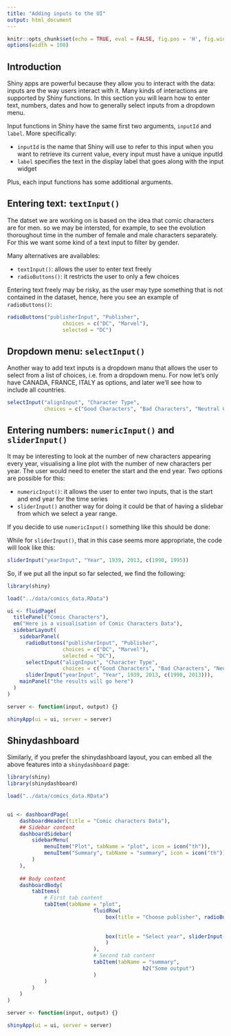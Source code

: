 ```yaml
---
title: "Adding inputs to the UI"
output: html_document
---
```


```r
knitr::opts_chunk$set(echo = TRUE, eval = FALSE, fig.pos = 'H', fig.width = 4, fig.height = 3)
options(width = 108)
```

## Introduction

Shiny apps are powerful because they allow you to interact with the data: inputs are the way users interact with it. Many kinds of interactions are supported by Shiny functions. In this section you will learn how to enter text, numbers, dates  and how to generally select inputs from a dropdown menu.


Input functions in Shiny have the same first two arguments, `inputId` and `label`. More specifically:

* `inputId` is the name that Shiny will use to refer to this input when you want to retrieve its current value, every input must have a unique inputId 
* `label` specifies the text in the display label that goes along with the input widget

Plus, each input functions has some additional arguments.

## Entering text: `textInput()`

The datset we are working on is based on the idea that comic characters are for men. so we may be intersted, for example, to see the evolution thoroughout time in the number of female and male characters separately. For this we want some kind of a text input to filter by gender. 

Many alternatives are availables: 

* `textInput()`: allows the user to enter text freely 
* `radioButtons()`: it restricts the user to only a few choices

Entering text freely may be risky, as the user may type something that is not contained in the dataset, hence, here you see an example of `radioButtons()`:

```r
radioButtons("publisherInput", "Publisher",
                  choices = c("DC", "Marvel"),
                  selected = "DC")
```


## Dropdown menu: `selectInput()`

Another way to add text inputs is a dropdown manu that allows the user to select from a list of choices, i.e. from a dropdown menu. For now let’s only have CANADA, FRANCE, ITALY as options, and later we’ll see how to include all countries.

```r

selectInput("alignInput", "Character Type",
            choices = c("Good Characters", "Bad Characters", "Neutral Characters"))

```



## Entering numbers: `numericInput()` and `sliderInput()`

It may be interesting to look at the number of new characters appearing every year, visualising a line plot with the number of new characters per year. The user would need to eneter the start and the end year. Two options are possible for this:

* `numericInput()`: it allows the user to enter two inputs, that is the start and end year for the time series
* `sliderInput()` another way for doing it could be that of having a slidebar from which we select a year range. 


If you decide to use `numericInput()` something like this should be done:


While for `sliderInput()`, that in this case seems more appropriate, the code will look like this:

```r

sliderInput("yearInput", "Year", 1939, 2013, c(1990, 1995))

```

So, if we put all the input so far selected, we find the following:

```r
library(shiny)

load("../data/comics_data.RData")

ui <- fluidPage(
  titlePanel("Comic Characters"),
  em("Here is a visualisation of Comic Characters Data"), 
  sidebarLayout(
    sidebarPanel(
      radioButtons("publisherInput", "Publisher",
                  choices = c("DC", "Marvel"),
                  selected = "DC"),
      selectInput("alignInput", "Character Type",
                  choices = c("Good Characters", "Bad Characters", "Neutral Characters")),
      sliderInput("yearInput", "Year", 1939, 2013, c(1990, 2013))),
    mainPanel("the results will go here")
  )
)

server <- function(input, output) {}

shinyApp(ui = ui, server = server)
```



## Shinydashboard

Similarly, if you prefer the shinydashboard layout, you can embed all the above features into a `shinydashboard` page:

```r
library(shiny)
library(shinydashboard)

load("../data/comics_data.RData")


ui <- dashboardPage(
	dashboardHeader(title = "Comic characters Data"),
	## Sidebar content
	dashboardSidebar(
		sidebarMenu(
			menuItem("Plot", tabName = "plot", icon = icon("th")),
			menuItem("Summary", tabName = "summary", icon = icon("th"))
		)
	),
	
	## Body content
	dashboardBody(
		tabItems(
			# First tab content
			tabItem(tabName = "plot",
							fluidRow(
								box(title = "Choose publisher", radioButtons( "publisherInput", "Publisher",
																															choices = c("DC", "Marvel"),
																															selected = "DC")),
								box(title = "Select year", sliderInput("yearInput", "Year", 1939, 2013, c(1990, 2013))
								)
							),
							# Second tab content
							tabItem(tabName = "summary",
											h2("Some output")
							)
			)
		)
	)
)

server <- function(input, output) {}

shinyApp(ui = ui, server = server)
```


